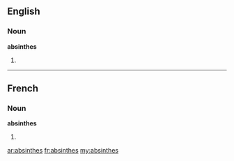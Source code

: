 ==English==

===Noun===
'''absinthes'''

# {{plural of|[[absinthe]]}}

----

==French==

===Noun===
'''absinthes''' {{f}}

# {{plural of|[[absinthe]]|lang=fr}}

[[ar:absinthes]]
[[fr:absinthes]]
[[my:absinthes]]